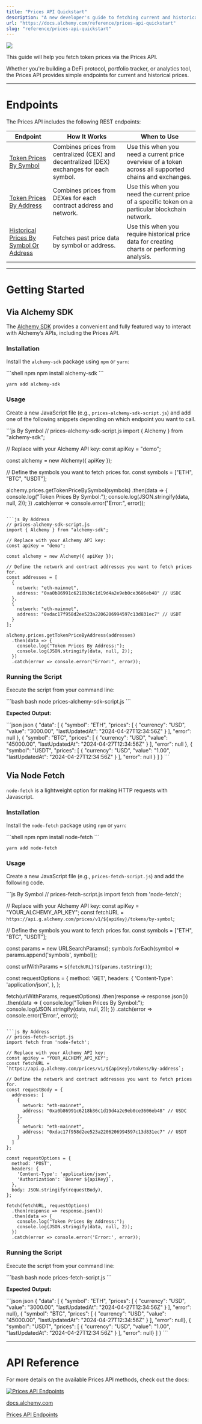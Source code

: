```yaml
---
title: "Prices API Quickstart"
description: "A new developer's guide to fetching current and historical token prices via the Prices API."
url: "https://docs.alchemy.com/reference/prices-api-quickstart"
slug: "reference/prices-api-quickstart"
---
```



![](44545db89e0d47c5d2a6d59273c05912afc0b0f965deb6119550e15218bfbc28-token-prices-api-banner.png)

This guide will help you fetch token prices via the Prices API.

Whether you're building a DeFi protocol, portfolio tracker, or analytics tool, the Prices API provides simple endpoints for current and historical prices.

***

# Endpoints

The Prices API includes the following REST endpoints:

| **Endpoint**                                                                     | **How It Works**                                                                          | **When to Use**                                                                                       |
| -------------------------------------------------------------------------------- | ----------------------------------------------------------------------------------------- | ----------------------------------------------------------------------------------------------------- |
| [Token Prices By Symbol](/reference/get-token-prices-by-symbol)                  | Combines prices from centralized (CEX) and decentralized (DEX) exchanges for each symbol. | Use this when you need a current price overview of a token across all supported chains and exchanges. |
| [Token Prices By Address](/reference/get-token-prices-by-address)                | Combines prices from DEXes for each contract address and network.                         | Use this when you need the current price of a specific token on a particular blockchain network.      |
| [Historical Prices By Symbol Or Address](/reference/get-historical-token-prices) | Fetches past price data by symbol or address.                                             | Use this when you require historical price data for creating charts or performing analysis.           |

***

# Getting Started

## Via Alchemy SDK

The [Alchemy SDK](https://github.com/alchemyplatform/alchemy-sdk-js) provides a convenient and fully featured way to interact with Alchemy’s APIs, including the Prices API.

### Installation

Install the `alchemy-sdk` package using `npm` or `yarn`:

<CodeGroup>
  ```shell npm
  npm install alchemy-sdk
  ```

  ```shell yarn
  yarn add alchemy-sdk
  ```
</CodeGroup>

### Usage

Create a new JavaScript file (e.g., `prices-alchemy-sdk-script.js`) and add one of the following snippets depending on which endpoint you want to call.

<CodeGroup>
  ```js By Symbol
  // prices-alchemy-sdk-script.js
  import { Alchemy } from "alchemy-sdk";

  // Replace with your Alchemy API key:
  const apiKey = "demo";

  const alchemy = new Alchemy({ apiKey });

  // Define the symbols you want to fetch prices for.
  const symbols = ["ETH", "BTC", "USDT"];

  alchemy.prices.getTokenPriceBySymbol(symbols)
    .then(data => {
      console.log("Token Prices By Symbol:");
      console.log(JSON.stringify(data, null, 2));
    })
    .catch(error => console.error("Error:", error));
  ```

  ```js By Address
  // prices-alchemy-sdk-script.js
  import { Alchemy } from "alchemy-sdk";

  // Replace with your Alchemy API key:
  const apiKey = "demo";

  const alchemy = new Alchemy({ apiKey });

  // Define the network and contract addresses you want to fetch prices for.
  const addresses = [
    {
      network: "eth-mainnet",
      address: "0xa0b86991c6218b36c1d19d4a2e9eb0ce3606eb48" // USDC
    },
    {
      network: "eth-mainnet",
      address: "0xdac17f958d2ee523a2206206994597c13d831ec7" // USDT
    }
  ];

  alchemy.prices.getTokenPriceByAddress(addresses)
    .then(data => {
      console.log("Token Prices By Address:");
      console.log(JSON.stringify(data, null, 2));
    })
    .catch(error => console.error("Error:", error));
  ```
</CodeGroup>

### Running the Script

Execute the script from your command line:

<CodeGroup>
  ```bash bash
  node prices-alchemy-sdk-script.js
  ```
</CodeGroup>

**Expected Output:**

<CodeGroup>
  ```json json
  {
    "data": [
      {
        "symbol": "ETH",
        "prices": [
          {
            "currency": "USD",
            "value": "3000.00",
            "lastUpdatedAt": "2024-04-27T12:34:56Z"
          }
        ],
        "error": null
      },
      {
        "symbol": "BTC",
        "prices": [
          {
            "currency": "USD",
            "value": "45000.00",
            "lastUpdatedAt": "2024-04-27T12:34:56Z"
          }
        ],
        "error": null
      },
      {
        "symbol": "USDT",
        "prices": [
          {
            "currency": "USD",
            "value": "1.00",
            "lastUpdatedAt": "2024-04-27T12:34:56Z"
          }
        ],
        "error": null
      }
    ]
  }
  ```
</CodeGroup>

## Via Node Fetch

`node-fetch` is a lightweight option for making HTTP requests with Javascript.

### Installation

Install the `node-fetch` package using `npm` or `yarn`:

<CodeGroup>
  ```shell npm
  npm install node-fetch
  ```

  ```shell yarn
  yarn add node-fetch
  ```
</CodeGroup>

### Usage

Create a new JavaScript file (e.g., `prices-fetch-script.js`) and add the following code.

<CodeGroup>
  ```js By Symbol
  // prices-fetch-script.js
  import fetch from 'node-fetch';

  // Replace with your Alchemy API key:
  const apiKey = "YOUR_ALCHEMY_API_KEY";
  const fetchURL = `https://api.g.alchemy.com/prices/v1/${apiKey}/tokens/by-symbol`;

  // Define the symbols you want to fetch prices for.
  const symbols = ["ETH", "BTC", "USDT"];

  const params = new URLSearchParams();
  symbols.forEach(symbol => params.append('symbols', symbol));

  const urlWithParams = `${fetchURL}?${params.toString()}`;

  const requestOptions = {
    method: 'GET',
    headers: {
      'Content-Type': 'application/json',
    },
  };

  fetch(urlWithParams, requestOptions)
    .then(response => response.json())
    .then(data => {
      console.log("Token Prices By Symbol:");
      console.log(JSON.stringify(data, null, 2));
    })
    .catch(error => console.error('Error:', error));
  ```

  ```js By Address
  // prices-fetch-script.js
  import fetch from 'node-fetch';

  // Replace with your Alchemy API key:
  const apiKey = "YOUR_ALCHEMY_API_KEY";
  const fetchURL = `https://api.g.alchemy.com/prices/v1/${apiKey}/tokens/by-address`;

  // Define the network and contract addresses you want to fetch prices for.
  const requestBody = {
    addresses: [
      {
        network: "eth-mainnet",
        address: "0xa0b86991c6218b36c1d19d4a2e9eb0ce3606eb48" // USDC
      },
      {
        network: "eth-mainnet",
        address: "0xdac17f958d2ee523a2206206994597c13d831ec7" // USDT
      }
    ]
  };

  const requestOptions = {
    method: 'POST',
    headers: {
      'Content-Type': 'application/json',
      'Authorization': `Bearer ${apiKey}`,
    },
    body: JSON.stringify(requestBody),
  };

  fetch(fetchURL, requestOptions)
    .then(response => response.json())
    .then(data => {
      console.log("Token Prices By Address:");
      console.log(JSON.stringify(data, null, 2));
    })
    .catch(error => console.error('Error:', error));
  ```
</CodeGroup>

### Running the Script

Execute the script from your command line:

<CodeGroup>
  ```bash bash
  node prices-fetch-script.js
  ```
</CodeGroup>

**Expected Output:**

<CodeGroup>
  ```json json
  {
    "data": [
      {
        "symbol": "ETH",
        "prices": [
          {
            "currency": "USD",
            "value": "3000.00",
            "lastUpdatedAt": "2024-04-27T12:34:56Z"
          }
        ],
        "error": null},
      {
        "symbol": "BTC",
        "prices": [
          {
            "currency": "USD",
            "value": "45000.00",
            "lastUpdatedAt": "2024-04-27T12:34:56Z"
          }
        ],
        "error": null},
      {
        "symbol": "USDT",
        "prices": [
          {
            "currency": "USD",
            "value": "1.00",
            "lastUpdatedAt": "2024-04-27T12:34:56Z"
          }
        ],
        "error": null}
    ]
  }
  ```
</CodeGroup>

***

# API Reference

For more details on the available Prices API methods, check out the docs:

[![Prices API Endpoints](8a6f996-small-alchemy-logo-black.png)](https://docs.alchemy.com/reference/prices-api)

[docs.alchemy.com](https://docs.alchemy.com/reference/prices-api)

[Prices API Endpoints](https://docs.alchemy.com/reference/prices-api)
